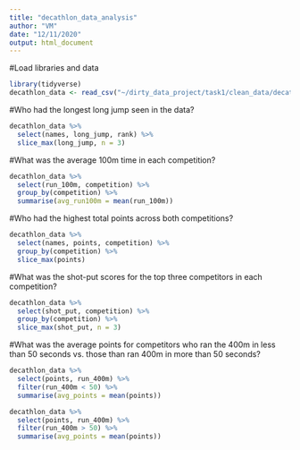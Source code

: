 ```yaml
---
title: "decathlon_data_analysis"
author: "VM"
date: "12/11/2020"
output: html_document
---
```


#Load libraries and data
```r
library(tidyverse)
decathlon_data <- read_csv("~/dirty_data_project/task1/clean_data/decathlon_clean_data.csv")
```
#Who had the longest long jump seen in the data?
```r
decathlon_data %>% 
  select(names, long_jump, rank) %>% 
  slice_max(long_jump, n = 3)

```
#What was the average 100m time in each competition?
```r
decathlon_data %>% 
  select(run_100m, competition) %>% 
  group_by(competition) %>% 
  summarise(avg_run100m = mean(run_100m))
```
#Who had the highest total points across both competitions?
```r
decathlon_data %>% 
  select(names, points, competition) %>% 
  group_by(competition) %>% 
  slice_max(points)
```
#What was the shot-put scores for the top three competitors in each competition?
```r
decathlon_data %>% 
  select(shot_put, competition) %>% 
  group_by(competition) %>% 
  slice_max(shot_put, n = 3)
```
#What was the average points for competitors who ran the 400m in less than 50 seconds vs. those than ran 400m in more than 50 seconds?
```r
decathlon_data %>% 
  select(points, run_400m) %>% 
  filter(run_400m < 50) %>% 
  summarise(avg_points = mean(points))

decathlon_data %>% 
  select(points, run_400m) %>% 
  filter(run_400m > 50) %>% 
  summarise(avg_points = mean(points))
```


